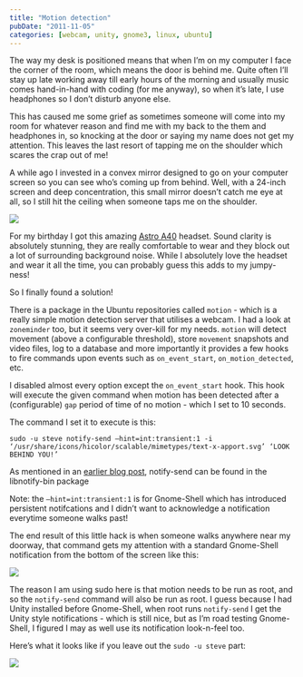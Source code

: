 ```yaml
---
title: "Motion detection"
pubDate: "2011-11-05"
categories: [webcam, unity, gnome3, linux, ubuntu]
---
```



The way my desk is positioned means that when I’m on my computer I face the
corner of the room, which means the door is behind me. Quite often I’ll stay up
late working away till early hours of the morning and usually music comes
hand-in-hand with coding (for me anyway), so when it’s late, I use headphones so
I don’t disturb anyone else.

This has caused me some grief as sometimes someone will come into my room for
whatever reason and find me with my back to the them and headphones in, so
knocking at the door or saying my name does not get my attention. This leaves
the last resort of tapping me on the shoulder which scares the crap out of me!

A while ago I invested in a convex mirror designed to go on your computer screen
so you can see who’s coming up from behind. Well, with a 24-inch screen and
deep concentration, this small mirror doesn’t catch me eye at all, so I still
hit the ceiling when someone taps me on the shoulder.

<Img originalAspectRatio src="blog/g5j3okybngzcb0zmixu3.jpg" />

For my birthday I got this amazing [Astro
A40](http://www.astrogaming.com/a40-audio-system-astro-edition) headset. Sound
clarity is absolutely stunning, they are really comfortable to wear and they
block out a lot of surrounding background noise. While I absolutely love the
headset and wear it all the time, you can probably guess this adds to my
jumpy-ness!

So I finally found a solution!

There is a package in the Ubuntu repositories called `motion` - which is a
really simple motion detection server that utilises a webcam. I had a look at
`zoneminder` too, but it seems very over-kill for my needs. `motion` will detect
movement (above a configurable threshold), store `movement` snapshots and video
files, log to a database and more importantly it provides a few hooks to fire
commands upon events such as `on_event_start`, `on_motion_detected`, etc.

I disabled almost every option except the `on_event_start` hook. This hook will
execute the given command when motion has been detected after a (configurable)
`gap` period of time of no motion - which I set to 10 seconds.

The command I set it to execute is this:

```
sudo -u steve notify-send –hint=int:transient:1 -i ‘/usr/share/icons/hicolor/scalable/mimetypes/text-x-apport.svg’ ‘LOOK BEHIND YOU!’
```

As mentioned in an [earlier blog
post](https://blog.stevenocchipinti.com/posts/2011-09-08-gtalksms/), notify-send can
be found in the libnotify-bin package

Note: the `–hint=int:transient:1` is for Gnome-Shell which has introduced
persistent notifcations and I didn’t want to acknowledge a notification
everytime someone walks past!

The end result of this little hack is when someone walks anywhere near my
doorway, that command gets my attention with a standard Gnome-Shell notification
from the bottom of the screen like this:

<Img originalAspectRatio src="blog/wkypzeknlxtfgw3qipe1.jpg" />

The reason I am using sudo here is that motion needs to be run as root, and so
the `notify-send` command will also be run as root. I guess because I had Unity
installed before Gnome-Shell, when root runs `notify-send` I get the Unity style
notifications - which is still nice, but as I’m road testing Gnome-Shell, I
figured I may as well use its notification look-n-feel too.

Here’s what it looks like if you leave out the `sudo -u steve` part:

<Img originalAspectRatio src="blog/wtp6wi25kgucbgexea2g.jpg" />

